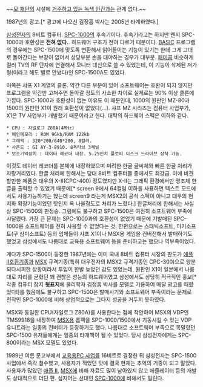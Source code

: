 ~~[[SCP 재단|모 재단]]의 시설에 [[SCP-1500|거주하고 있는 녹색 인간]]과는 관계 없다.~~

{{{#!html
<iframe width="420" height="315" src="http://www.youtube.com/embed/mMSGiXfP_Wc" frameborder="0" allowfullscreen></iframe>
}}}
1987년의 광고.[* 광고에 나오신 김정흠 박사는 2005년 타계하였다.] 

[[삼성전자]]의 8비트 컴퓨터. [[SPC-1000]]의 후속기이다. 후속기라고는 하지만 왠지 SPC-1000과 호환성은 '''전혀 없다.'''. 하드웨어 구조가 전혀 다르기 때문이다. [[BASIC]] 프로그램의 경우에는 SPC-1500에 맞도록 변환해서 읽어들이는 기능이 있기는 한데 그게 그대로 돌아간다는 보장이 없어서 상당부분 손을 대야하는 경우가 대부분. [[패미콤]] 비슷하게 컬러 TV의 RF 단자에 연결해서 모니터 대신으로 쓸 수 있었는데, 이 기능이 삭제된 저가형(이라고 해도 별로 안쌌다)인 SPC-1500A도 있었다.

이쪽은 샤프 X1 계열의 클론. 약간 다른 부분이 있어 소프트웨어는 호환이 되지 않지만 프로그램을 약간만 고쳐주면 돌아갈 정도의 사소한 차이로 실제로는 90% 이상 클론에 가깝다. SPC-1000과 호환성이 없는 이유도 이 때문인데, 1000의 원판인 MZ-80과 1500의 원판인 X1이 원래 호환성이 없었다(...). 샤프 MZ 시리즈는 컴퓨터 사업부가, X1은 TV 사업부가 개발했기 때문이라고 한다. 대략의 하드웨어 스펙은 이하와 같다.

 * CPU : 자일로그 Z80A(4MHz)
 * 메인메모리 : ROM 96kb/RAM 122kb
 * 그래픽 : 320*200/640*200, 8컬러.
 * 사운드 : GI AY-3-8910. 8옥타브 3채널
 * 보조기억장치 : 데이터 레코더 내장. 5.25인치 플로피 디스크 드라이브 장착 가능.

이것도 데이터 레코더를 본체에 내장하였으며 미려한 한글 글씨체와 빠른 한글 처리가 자랑거리였다. 한글 처리에 한해서는 당대 8비트 컴퓨터들 중에서도 최강급. 이에 비견할만한 제품은 대우의 X-II(CPC-400) 정도였지만 X-II는 그래픽 환경에서만 명조체 한글을 출력할 수 있었기 때문에[* screen 9에서 64컬럼 이하를 사용하면 텍스트 모드에서도 사용가능하기는 했는데 screen9 라는게 MSX2의 공식 스펙이 아니고 대우의 현지화 확장기능이었던 탓인지 욕 나올정도로 처리가 느렸다.] 한글처리에 한해서는 사실상 SPC-1500의 판정승. 그럼에도 불구하고 SPC-1500은 여전히 소프트웨어 부족에 시달렸다. 가장 큰 문제는 SPC-1000과의 호환성이 없었기 때문에 기발매된 SPC-1000용 소프트웨어를 전혀 사용할 수 없었다는 것. 한편으로는 스태틱소프트, 미키소프트(구 삼미소프트) 등의 업체들이 샤프 X1이나 MSX용 게임을 컨버전해서 발매하기도 했었고 삼성에서도 나름대로 교육용 소프트웨어 등을 준비하고는 했으나 역부족이었다. 

게다가 SPC-1500이 등장한 1987년에는 이미 국내 8비트 컴퓨터 시장의 판도가 [[애플 II]]호환기종과 [[MSX]] 규격기종(특히 대우전자의 MSX2 규격기종인 CPC-300)으로 양분되다시피한 상황이라서 투입이 한발 늦었던 감도 있었는데, 원판인 X1이 일본에서 나름대로 자리를 굳혔던 꽤 괜찮은 성능의 하드웨어였고 삼성에서도 상당히 적극적인 홍보[* 각종 컴퓨터 잡지 '''뒷표지'''에 물리학자 김정흠 박사를 모델로 기용하여 매달 광고를 때렸었다!]를 했음에도 불구하고 SPC-1500은 발매시기와 소프트웨어 부족이라는 문제로 전작인 SPC-1000에 비해 상업적으로는 그다지 성공을 거두지 못하였다.

MSX와 동일한 CPU(자일로그 Z80A)를 사용한다는 점에 착안하여 MSX의 VDP인 TMS9918을 내장하여 [[MSX]]용 롬팩을 SPC-1000/1500에서 기동시킬 수 있는 VDP 유니트라는 일종의 컨버터가 등장하기도 했다. 나름대로 소프트웨어 부족으로 목말랐던 SPC-1500 유저들에게는 일종의 타개책이 될 수 있었다. 당시 삼성전자에게는 SPC-800이라는 MSX 모델도 있었다.

1989년 여름 문교부에서 [[교육용PC 사업]]를 16비트로 결정한 뒤 삼성전자는 SPC-1500 사업에서 즉각 철수했고, 사용자가 적었던 탓에 결국 현재는 추억의 기종이 되고 말았다. 사용자가 많았던 [[애플 II]], [[MSX]]에 비해 자료도 많이 남아있지 않고 에뮬레이터 등의 개발도 상대적으로 더딘 편. 심지어는 선대인 [[SPC-1000]]에 비해서도 밀린다.

